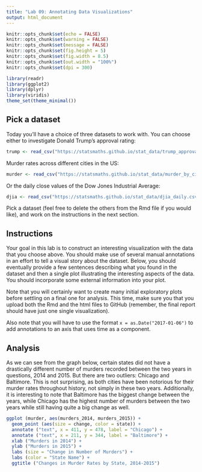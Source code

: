 ---
title: "Lab 09: Annotating Data Visualizations"
output: html_document
---

```{r setup, include=FALSE}
knitr::opts_chunk$set(echo = FALSE)
knitr::opts_chunk$set(warning = FALSE)
knitr::opts_chunk$set(message = FALSE)
knitr::opts_chunk$set(fig.height = 5)
knitr::opts_chunk$set(fig.width = 8.5)
knitr::opts_chunk$set(out.width = "100%")
knitr::opts_chunk$set(dpi = 300)

library(readr)
library(ggplot2)
library(dplyr)
library(viridis)
theme_set(theme_minimal())
```

## Pick a dataset

Today you'll have a choice of three datasets to work with. You can choose
either to investigate Donald Trump's approval rating:

```{r}
trump <- read_csv("https://statsmaths.github.io/stat_data/trump_approval.csv")
```

Murder rates across different cities in the US:

```{r}
murder <- read_csv("https://statsmaths.github.io/stat_data/murder_by_city.csv")
```

Or the daily close values of the Dow Jones Industrial Average:

```{r}
djia <- read_csv("https://statsmaths.github.io/stat_data/djia_daily.csv")
```

Pick a dataset (feel free to delete the others from the Rmd file if you would
like), and work on the instructions in the next section.

## Instructions

Your goal in this lab is to construct an interesting visualization with the
data that you choose above. You should make use of several manual annotations
in an effort to tell a visual story about the dataset. Below, you should
eventually provide a few sentences describing what you found in the dataset
and then a single plot illustrating the interesting aspects of the data.
You should incorporate some external information into your plot.

Note that you will certainly want to create many initial exploratory plots
before settling on a final one for analysis. This time, make sure you that you
upload both the Rmd and the html files to GitHub (remember, the final report
should have just one single visualization).

Also note that you will have to use the format `x = as.Date("2017-01-06")` to
add annotations to an axis that uses time as a component.

## Analysis

As we can see from the graph below, certain states did not have a drastically different number of murders recorded between the two years in questions, 2014 and 2015. But there are two outliers: Chicago and Baltimore. This is not surprising, as both cities have been notorious for their murder rates throughout history, not simply in these two years. Additionally, it is interesting to note that Baltimore has the biggest change between the years, while Chicago has the highest number of murders between the two years while still having quite a big change as well.

```{r}
ggplot (murder, aes(murders_2014, murders_2015)) +
  geom_point (aes(size = change, color = state)) +
  annotate ("text", x = 411, y = 478, label = "Chicago") + 
  annotate ("text", x = 211, y = 344, label = "Baltimore") +
  xlab ("Murders in 2014") +
  ylab ("Murders in 2015") +
  labs (size = "Change in Number of Murders") +
  labs (color = "State Name") +
  ggtitle ("Changes in Murder Rates by State, 2014-2015")

  

  
```









